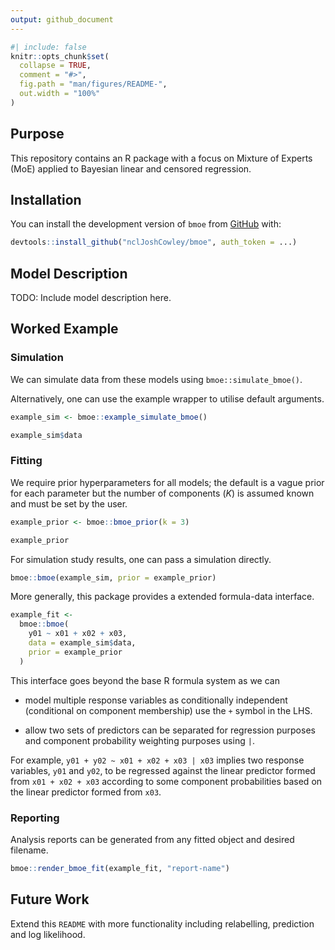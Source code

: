 ```yaml
---
output: github_document
---
```


<!-- README.md is generated from README.Rmd. Please edit that file -->

```r
#| include: false
knitr::opts_chunk$set(
  collapse = TRUE,
  comment = "#>",
  fig.path = "man/figures/README-",
  out.width = "100%"
)
```

## Purpose

<!-- badges: start -->
<!-- badges: end -->

This repository contains an R package with a focus on Mixture of Experts (MoE)
    applied to Bayesian linear and censored regression.



## Installation

You can install the development version of `bmoe` from [GitHub](https://github.com/) with:

```.r
devtools::install_github("nclJoshCowley/bmoe", auth_token = ...)
```



## Model Description

TODO: Include model description here.



## Worked Example

### Simulation

We can simulate data from these models using `bmoe::simulate_bmoe()`.

Alternatively, one can use the example wrapper to utilise default arguments.

```r
example_sim <- bmoe::example_simulate_bmoe()

example_sim$data
```

### Fitting

We require prior hyperparameters for all models; the default is a vague prior
for each parameter but the number of components ($K$) is assumed known and must
be set by the user.

```r
example_prior <- bmoe::bmoe_prior(k = 3)

example_prior
```

For simulation study results, one can pass a simulation directly.

```.r
bmoe::bmoe(example_sim, prior = example_prior)
```

More generally, this package provides a extended formula-data interface.

```.r
example_fit <-
  bmoe::bmoe(
    y01 ~ x01 + x02 + x03,
    data = example_sim$data,
    prior = example_prior
  )
```

This interface goes beyond the base R formula system as we can

* model multiple response variables as conditionally independent
  (conditional on component membership) use the `+` symbol in the LHS.
  
* allow two sets of predictors can be separated for regression purposes and
    component probability weighting purposes using `|`.
    
For example, `y01 + y02 ~ x01 + x02 + x03 | x03` implies two response
    variables, `y01` and `y02`, to be regressed against the linear
    predictor formed from `x01 + x02 + x03` according to some component
    probabilities based on the linear predictor formed from `x03`.

### Reporting

Analysis reports can be generated from any fitted object and desired filename.

```.r
bmoe::render_bmoe_fit(example_fit, "report-name")
```



## Future Work

Extend this `README` with more functionality including relabelling, prediction
and log likelihood.
